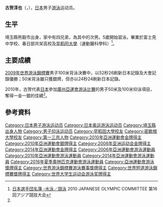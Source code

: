 {{noteTA|G1=Aquatics}}
{{Infobox Swimmer
| swimmername = 古賀淳也
| image = 
| imagesize = 
| caption = 
| fullname = 古賀淳也
| nationality = {{JPN}}
| strokes = [[仰泳|仰泳]]
| club = {{lang|ja|埼玉スウィンスイミングスクール}}
| collegeteam = 
| birth_date ={{birth date and age|1987|7|19}}<ref name="廣州亞運">[http://www.gz2010.cn/info/CHN_CHN/ZB/ZBB101A_SW@@@@@@@@@@@@@@@CHN_number=230779.html 2010年廣州亞運會官方網站 游泳 - 古贺淳也 - 简历]</ref>
| birth_place = {{JPN}}[[埼玉縣|埼玉縣]]
| height = {{height|m=1.81}}<ref name="廣州亞運"/>
| weight = {{weight|kg=74|lb}}<ref name="廣州亞運"/>
| medaltemplates =
{{MedalCountry | {{JPN}} }}
{{MedalSport|[[游泳|游泳]]}}
{{MedalCompetition|[[世界游泳錦標賽|世界游泳錦標賽]]}}
{{MedalGold | [[2009年世界游泳錦標賽|2009年羅馬]]| [[2009年世界游泳錦標賽游泳比賽|100米背泳]]}}
{{MedalSilver | [[2009年世界游泳錦標賽|2009年羅馬]]| [[2009年世界游泳錦標賽游泳比賽|50米背泳]]}}
{{MedalSilver | [[2017年世界游泳錦標賽|2017年布達佩斯]]| [[2017年世界游泳錦標賽游泳比賽|50米背泳]]}}
{{MedalCompetition | [[亞洲運動會|亞洲運動會]]}}
{{MedalGold | [[2006年亞洲運動會|2006年多哈]] | [[2006年亞洲運動會游泳比賽|50米仰泳]] }}
{{MedalGold | [[2010年亞洲運動會|2010年廣州]] | [[2010年亞洲運動會游泳比賽|50米仰泳]] }}
{{MedalGold | [[2014年亞洲運動會|2014年仁川]] | [[2014年亞洲運動會游泳比賽|50米仰泳]] }}
{{MedalSilver | [[2010年亞洲運動會|2010年廣州]] | [[2010年亞洲運動會游泳比賽|100米仰泳]] }}
}}
{{Japanese|japanese=古賀 淳也|kana=こが じゅんや|romaji=Koga Junja}}

'''古贺淳也'''（{{jpn|j=古賀 淳也|hg=こが じゅんや|rm=Koga Junja}}，{{bd|1987年|7月19日}}），[[日本|日本]]男子[[游泳|游泳]]运动员。

== 生平 ==
埼玉縣熊穀市出身，家中有四兄弟，為其中的次男。5歲開始習泳。畢業於富士見中学校、春日部共栄高校及[[早稻田大學|早稻田大學]]（運動醫科學科）<ref>[http://www.joc.or.jp/int_games/asia/2010/pdf/member/02_swimming.pdf 日本選手団名簿 -水泳／競泳] {{Wayback|url=http://www.joc.or.jp/int_games/asia/2010/pdf/member/02_swimming.pdf |date=20111018003544 }}2010 JAPANESE OLYMPIC COMMITTEE  第16回アジア競技大会{{ja}}</ref>。

== 主要成績 ==
[[2009年世界游泳錦標賽|2009年世界游泳錦標賽]]男子100米背泳決賽中，以52秒26刷新日本記錄及大會記錄優勝；50米背泳雖只獲銀牌，但亦以24秒24刷新日本記錄。

2010年，古贺代表[[2010年亚洲运动会日本代表团|日本]]參加[[2010年亞洲運動會|廣州亞運會]][[2010年亞洲運動會游泳比賽|游泳比賽]]的男子50米及100米仰泳項目，奪得一金一銀的佳績<ref name="廣州亞運"/>。

== 參考資料 ==
{{reflist}}

{{亚洲运动会游泳比赛男子50米仰泳冠军}}

{{Authority control}}
{{DEFAULTSORT:KOGA Junja}}
[[Category:日本男子游泳运动员|Category:日本男子游泳运动员]]
[[Category:日本奥运游泳运动员|Category:日本奥运游泳运动员]]
[[Category:埼玉縣出身人物|Category:埼玉縣出身人物]]
[[Category:男子仰泳运动员|Category:男子仰泳运动员]]
[[Category:早稻田大學校友|Category:早稻田大學校友]]
[[Category:密歇根大學校友|Category:密歇根大學校友]]
[[Category:第一三共人物|Category:第一三共人物]]
[[Category:2010年亞洲運動會金牌得主|Category:2010年亞洲運動會金牌得主]]
[[Category:2010年亞洲運動會銀牌得主|Category:2010年亞洲運動會銀牌得主]]
[[Category:2006年亚洲运动会金牌得主|Category:2006年亚洲运动会金牌得主]]
[[Category:2014年亞洲運動會金牌得主|Category:2014年亞洲運動會金牌得主]]
[[Category:2006年亞洲運動會游泳運動員|Category:2006年亞洲運動會游泳運動員]]
[[Category:2010年亞洲運動會游泳運動員|Category:2010年亞洲運動會游泳運動員]]
[[Category:2014年亞洲運動會游泳運動員|Category:2014年亞洲運動會游泳運動員]]
[[Category:2016年夏季奧林匹克運動會游泳運動員|Category:2016年夏季奧林匹克運動會游泳運動員]]
[[Category:亞洲運動會游泳獎牌得主|Category:亞洲運動會游泳獎牌得主]]
[[Category:世界游泳錦標賽游泳賽事獎牌得主|Category:世界游泳錦標賽游泳賽事獎牌得主]]
[[Category:世界短道游泳錦標賽獎牌得主|Category:世界短道游泳錦標賽獎牌得主]]
[[Category:世界大学生运动会游泳奖牌得主|Category:世界大学生运动会游泳奖牌得主]]